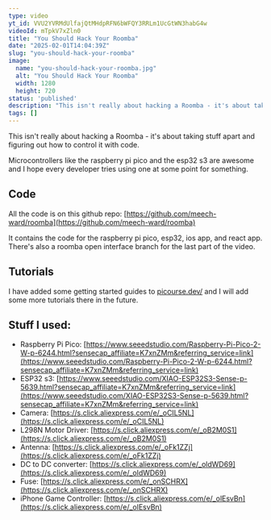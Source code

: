 ```yaml
---
type: video
yt_id: VVU2YVRMdUlfajQtMHdpRFN6bWFQY3RRLm1UcGtWN3habG4w
videoId: mTpkV7xZln0
title: "You Should Hack Your Roomba"
date: "2025-02-01T14:04:39Z"
slug: "you-should-hack-your-roomba"
image: 
  name: "you-should-hack-your-roomba.jpg"
  alt: "You Should Hack Your Roomba"
  width: 1280
  height: 720
status: 'published'
description: "This isn't really about hacking a Roomba - it's about taking stuff apart and figuring out how to control it with code."
tags: []
---
```


This isn't really about hacking a Roomba - it's about taking stuff apart and figuring out how to control it with code.

Microcontrollers like the raspberry pi pico and the esp32 s3 are awesome and I hope every developer tries using one at some point for something.


## Code

All the code is on this github repo: [https://github.com/meech-ward/roomba](https://github.com/meech-ward/roomba)

It contains the code for the raspberry pi pico, esp32, ios app, and react app. There's also a roomba open interface branch for the last part of the video.

## Tutorials

I have added some getting started guides to [picourse.dev/](https://www.picourse.dev/pico-getting-started) and I will add some more tutorials there in the future.

## Stuff I used:

* Raspberry Pi Pico: [https://www.seeedstudio.com/Raspberry-Pi-Pico-2-W-p-6244.html?sensecap_affiliate=K7xnZMm&referring_service=link](https://www.seeedstudio.com/Raspberry-Pi-Pico-2-W-p-6244.html?sensecap_affiliate=K7xnZMm&referring_service=link)
* ESP32 s3: [https://www.seeedstudio.com/XIAO-ESP32S3-Sense-p-5639.html?sensecap_affiliate=K7xnZMm&referring_service=link](https://www.seeedstudio.com/XIAO-ESP32S3-Sense-p-5639.html?sensecap_affiliate=K7xnZMm&referring_service=link)
* Camera: [https://s.click.aliexpress.com/e/_oCIL5NL](https://s.click.aliexpress.com/e/_oCIL5NL)
* L298N Motor Driver: [https://s.click.aliexpress.com/e/_oB2M0S1](https://s.click.aliexpress.com/e/_oB2M0S1)
* Antenna: [https://s.click.aliexpress.com/e/_oFk1ZZj](https://s.click.aliexpress.com/e/_oFk1ZZj)
* DC to DC converter: [https://s.click.aliexpress.com/e/_oldWD69](https://s.click.aliexpress.com/e/_oldWD69)
* Fuse: [https://s.click.aliexpress.com/e/_onSCHRX](https://s.click.aliexpress.com/e/_onSCHRX)
* iPhone Game Controller: [https://s.click.aliexpress.com/e/_olEsvBn](https://s.click.aliexpress.com/e/_olEsvBn)